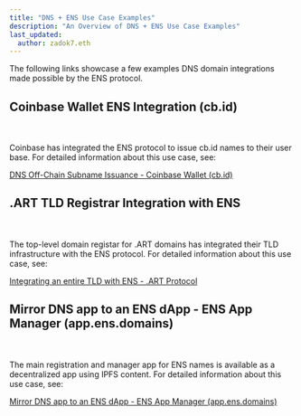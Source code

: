 ```yaml
---
title: "DNS + ENS Use Case Examples"
description: "An Overview of DNS + ENS Use Case Examples"
last_updated:
  author: zadok7.eth
---
```


The following links showcase a few examples DNS domain integrations made possible by the ENS protocol.

## Coinbase Wallet ENS Integration (cb.id)
<br/>
<div align="center">
  <Image img="/img/dnstoens/coinbase-logo1.png" width="600px"/>
</div>
<br/>
Coinbase has integrated the ENS protocol to issue cb.id names to their user base. For detailed information about this use case, see:

[DNS Off-Chain Subname Issuance - Coinbase Wallet (cb.id)](/dnstoens/dns-ens-use-cases/offchain-issuance-coinbase)

## .ART TLD Registrar Integration with ENS
<br/>
<div align="center">
  <Image img="/img/dnstoens/art-protocol-wht.png" width="600px"/>
</div>
<br/>
The top-level domain registar for .ART domains has integrated their TLD infrastructure with the ENS protocol. For detailed information about this use case, see:

[Integrating an entire TLD with ENS - .ART Protocol](/dnstoens/dns-ens-use-cases/integrating-tld-dot-art)

## Mirror DNS app to an ENS dApp - ENS App Manager (app.ens.domains)
<br/>
<div align="center">
  <Image img="/img/dnstoens/ens-logo-wht.png" width="400px"/>
</div>
<br/>
The main registration and manager app for ENS names is available as a decentralized app using IPFS content. For detailed information about this use case, see:

[Mirror DNS app to an ENS dApp - ENS App Manager (app.ens.domains)](mirror-dns-app)


